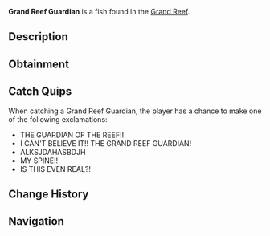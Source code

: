 {{FishInfobox
|image          = Grand Reef Guardian.png
|rarity         = Mythical
|sea            = First Sea
|location       = [[Grand Reef]]
|sublocation    = 
|sources        = Fishing Rod
|radar_location = 
|prog_speed     = -75
|xp             = 3500
|weather        = 
|time           = 
|season         = 
|bait           = Truffle Worm
|base_weight    = 80
|base_value     = 7000
|weight_range   = 40
|base_chance    = 0.008
|base_resil     = 25
}}
'''Grand Reef Guardian''' is a {{Rarity|Mythical}} fish found in the [[Grand Reef]].

== Description ==
{{Description|An ancient fish species that dwells in the deepest parts of the reef. Their massive size and mysterious bioluminescent patterns have led many to believe they protect the reef's most sacred spaces.|Bestiary Entry}}

== Obtainment ==
{{Fish Availability|
Grand Reef
|top_rods      = 
Leviathan's Fang Rod\58593.49\225680.38;
Ethereal Prism Rod\57554\175409.23;
Seraphic Rod\57071.32\184070.13;
Tempest Rod\55170.11\187120.16;
No-Life Rod\55054.9\189076.02;
Resourceful Rod\42247.84\153752.34;
Destiny Rod\45175.32\146585.23;
Heaven's Rod\43729.63\146304.87;
Free Spirit Rod\54589.64\232764.29;
Trident Rod\47749.36\203598.1;
Challenger's Rod\52479.22\189275.65;
Riptide Rod\41033.58\151749.87;
Frog Rod\30141.96\115822.7;
Rod Of The Forgotten Fang\51231.94\169750.43;
Rod Of The Depths\44219.44\151013.29;
Rod Of The Exalted One\43973.83\155975.9;
Zeus Rod\43017.24\152719.06;
Verdant Shear Rod\42208.88\150477.19;
Blazebringer Rod\41791.88\158623.15;
Depthseeker Rod\40701.76\169457.77;
Avalanche Rod\35656.66\149163.19;
Volcanic Rod\33742\138155.64;
Steady Rod\14657.07\66979.89
|recommended   = Ethereal Prism Rod
}}

== Catch Quips ==
When catching a Grand Reef Guardian, the player has a chance to make one of the following exclamations:
* THE GUARDIAN OF THE REEF!!
* I CAN'T BELIEVE IT!! THE GRAND REEF GUARDIAN!
* ALKSJDAHASBDJH
* MY SPINE!!
* IS THIS EVEN REAL?!

== Change History ==
{{Change History|{{subst:Current Version}}}}

== Navigation ==
{{Fish Navbox|Grand Reef}}